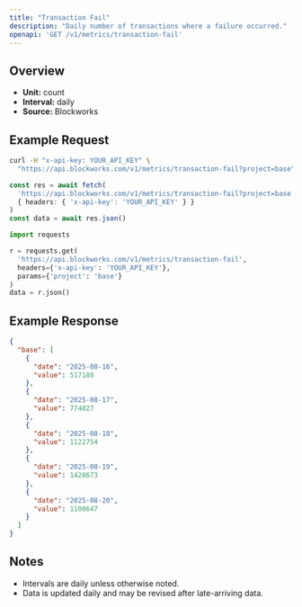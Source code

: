 ```yaml
---
title: "Transaction Fail"
description: "Daily number of transactions where a failure occurred."
openapi: 'GET /v1/metrics/transaction-fail'
---
```


## Overview

- **Unit:** count
- **Interval:** daily
- **Source:** Blockworks

## Example Request

<CodeGroup>

```bash cURL
curl -H "x-api-key: YOUR_API_KEY" \
  "https://api.blockworks.com/v1/metrics/transaction-fail?project=base"
```

```typescript TypeScript
const res = await fetch(
  'https://api.blockworks.com/v1/metrics/transaction-fail?project=base',
  { headers: { 'x-api-key': 'YOUR_API_KEY' } }
)
const data = await res.json()
```

```python Python
import requests

r = requests.get(
  'https://api.blockworks.com/v1/metrics/transaction-fail',
  headers={'x-api-key': 'YOUR_API_KEY'},
  params={'project': 'base'}
)
data = r.json()
```

</CodeGroup>

## Example Response

```json
{
  "base": [
    {
      "date": "2025-08-16",
      "value": 517188
    },
    {
      "date": "2025-08-17",
      "value": 774027
    },
    {
      "date": "2025-08-18",
      "value": 1122754
    },
    {
      "date": "2025-08-19",
      "value": 1428673
    },
    {
      "date": "2025-08-20",
      "value": 1108647
    }
  ]
}
```

## Notes
- Intervals are daily unless otherwise noted.
- Data is updated daily and may be revised after late-arriving data.
